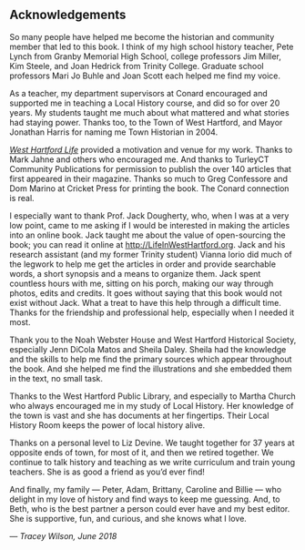 ## Acknowledgements {-}

So many people have helped me become the historian and community member that led to this book. I think of my high school history teacher, Pete Lynch from Granby Memorial High School, college professors Jim Miller, Kim Steele, and Joan Hedrick from Trinity College. Graduate school professors Mari Jo Buhle and Joan Scott each helped me find my voice.

As a teacher, my department supervisors at Conard encouraged and supported me in teaching a Local History course, and did so for over 20 years. My students taught me much about what mattered and what stories had staying power. Thanks too, to the Town of West Hartford, and Mayor Jonathan Harris for naming me Town Historian in 2004.

[*West Hartford Life*](http://www.turleyct.com/west-hartford-life.html) provided a motivation and venue for my work. Thanks to Mark Jahne and others who encouraged me. And thanks to TurleyCT Community Publications for permission to publish the over 140 articles that first appeared in their magazine. Thanks so much to Greg Confessore and Dom Marino at Cricket Press for printing the book. The Conard connection is real.

I especially want to thank Prof. Jack Dougherty, who, when I was at a very low point, came to me asking if I would be interested in making the articles into an online book. Jack taught me about the value of open-sourcing the book; you can read it online at <http://LifeInWestHartford.org>.  Jack and his research assistant (and my former Trinity student) Vianna Iorio did much of the legwork to help me get the articles in order and provide searchable words, a short synopsis and a means to organize them. Jack spent countless hours with me, sitting on his porch, making our way through photos, edits and credits.  It goes without saying that this book would not exist without Jack.  What a treat to have this help through a difficult time. Thanks for the friendship and professional help, especially when I needed it most.

Thank you to the Noah Webster House and West Hartford Historical Society, especially Jenn DiCola Matos and Sheila Daley. Sheila had the knowledge and the skills to help me find the primary sources which appear throughout the book. And she helped me find the illustrations and she embedded them in the text, no small task.

Thanks to the West Hartford Public Library, and especially to Martha Church who always encouraged me in my study of Local History. Her knowledge of the town is vast and she has documents at her fingertips. Their Local History Room keeps the power of local history alive.

Thanks on a personal level to Liz Devine. We taught together for 37 years at opposite ends of town, for most of it, and then we retired together. We continue to talk history and teaching as we write curriculum and train young teachers. She is as good a friend as you’d ever find!

And finally, my family --- Peter, Adam, Brittany, Caroline and Billie --- who delight in my love of history and find ways to keep me guessing. And, to Beth, who is the best partner a person could ever have and my best editor. She is supportive, fun, and curious, and she knows what I love.

*--- Tracey Wilson, June 2018*
